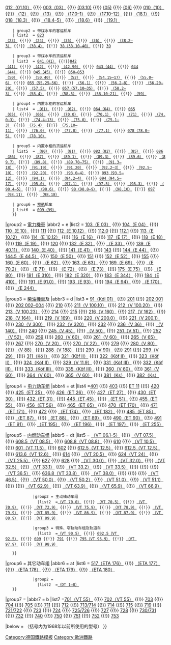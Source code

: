 {{Navbox with collapsible groups
| name      = 德国联邦铁路机车车辆
| state     = {{{state|}}}
| title     = [[Image:Deutsche Bundesbahn.svg|25px|link=德国联邦铁路|alt=德国联邦铁路]]&nbsp;[[德国联邦铁路]][[铁道机车车辆|机车车辆]]型号
| listclass = hlist
| selected = {{{1|}}}
|image =
|imagestyle = 
|groupstyle = 
|group1 = [[蒸汽机车]]
|abbr1    = s
|list1  = {{Navbox subgroup
             |group1 = 带[[煤水车]]的快速机车
               |list1  =[[德意志国铁路01型蒸汽机车|001（01）]] {{!}} [[德意志国铁路01.10型蒸汽机车|011（01.10）]] {{!}} [[德意志国铁路01.10型蒸汽机车|012（01.10）]] {{!}} [[德意志国铁路03型蒸汽机车|003（03）]] {{!}} [[德意志国铁路03.10型蒸汽机车|(03.10)]] {{!}} [[德意志国铁路05型蒸汽机车|(05)]] {{!}} [[德意志国铁路06型蒸汽机车|(06)]] {{!}} [[德国联邦铁路10型蒸汽机车|010（10）]] {{!}} [[波兰国家铁路Pu29型蒸汽机车|（12）]] {{!}} [[13型蒸汽机车|（13）]] {{!}} [[普鲁士S10型蒸汽机车|（17.0–1）]] {{!}} [[普鲁士S10型蒸汽机车|（17.10–12）]] {{!}} [[符腾堡C型蒸汽机车|（18.1）]] {{!}} [[巴登IV h型蒸汽机车|018（18.3）]] {{!}} [[巴伐利亚S3/6型蒸汽机车|（18.4–5）]] {{!}} [[巴伐利亚S3/6型蒸汽机车|（18.6）]] {{!}} [[波兰国家铁路Pt31型蒸汽机车|（19.1）]]

    | group2 = 带煤水车的客运机车
    | list2  = [[德国联邦铁路23型蒸汽机车|023（23）]] {{!}} [[德意志国铁路24型电力机车|（24）]] {{!}} [[35型蒸汽机车|（35）]] {{!}} [[36型蒸汽机车|（36）]] {{!}} [[萨克森XII H2型蒸汽机车|（38.2–3）]] {{!}} [[巴伐利亚P3/5H型蒸汽机车|（38.4）]] {{!}} [[普鲁士P8型蒸汽机车|38（38.10–40）]] {{!}} [[普鲁士P10型蒸汽机车|39]]

    | group3 = 带煤水车的货运机车
    | list3  = [[德意志国铁路41型蒸汽机车|041（41）]] {{!}}[[德意志国铁路41型蒸汽机车|042（41）]] {{!}} [[德意志国铁路42型蒸汽机车|（42）]] {{!}} [[德国联邦铁路42.90型蒸汽机车|（42.90）]] {{!}} [[德意志国铁路44型蒸汽机车|043（44）]] {{!}} [[德意志国铁路44型蒸汽机车|044（44）]] {{!}} [[德意志国铁路45型蒸汽机车|045（45）]] {{!}} [[德意志国铁路50型蒸汽机车|050–053（50）]] {{!}} [[德国联邦铁路50.40型蒸汽机车|（50.40）]] {{!}} [[德意志国铁路52型蒸汽机车|（52）]] {{!}} [[巴伐利亚G3/4H型蒸汽机车|（54.15–17）]] {{!}} [[普鲁士G7.1型蒸汽机车|（55.0–6）]] {{!}} [[普鲁士G8.1型蒸汽机车|055（55.25–56）]] {{!}} [[普鲁士G8.3型蒸汽机车|（56.1）]] {{!}} [[德意志国铁路56.2–8型蒸汽机车|（56.2–8）]] {{!}} [[普鲁士G8.2型蒸汽机车|（56.20–29）]] {{!}} [[巴伐利亚G5/5型蒸汽机车|（57.5）]] {{!}} [[普鲁士G10型蒸汽机车|057（57.10–35）]] {{!}} [[巴登G12型蒸汽机车|（58.2–3）]] {{!}} [[萨克森XIII H型蒸汽机车|（58.4）]] {{!}} [[符腾堡G12型蒸汽机车|（58.5）]] {{!}} [[普鲁士G12型蒸汽机车|（58.10–21）]] {{!}} [[符腾堡K型蒸汽机车|（59）]]

    | group4 = 内置水柜的客运机车
    | list4  = [[德意志国铁路61型蒸汽机车|（61）]] {{!}} [[德意志国铁路62型蒸汽机车|（62）]] {{!}} [[德意志国铁路64型蒸汽机车|064（64）]] {{!}} [[德国联邦铁路65型蒸汽机车|065（65）]] {{!}} [[德国联邦铁路66型蒸汽机车|（66）]] {{!}} [[巴伐利亚Pt2/3型蒸汽机车|（70.0）]] {{!}} [[巴登I g型蒸汽机车|（70.1）]] {{!}} [[德意志国铁路71.0型蒸汽机车|（71）]] {{!}} [[普鲁士T11型蒸汽机车|（74.0–3）]] {{!}} [[普鲁士T12型蒸汽机车|（74.4–13）]] {{!}} [[符腾堡T5型蒸汽机车|（75.0）]] {{!}} [[巴登VI b型蒸汽机车|（75.1–3）]] {{!}} [[巴登VI c型蒸汽机车|（75.4）]] {{!}} [[巴登VI c型蒸汽机车|（75.10–11）]] {{!}} [[普鲁士T10型蒸汽机车|（76.0）]] {{!}} [[法尔茨P5型蒸汽机车|（77.0）]] {{!}} [[巴伐利亚Pt3/6型蒸汽机车|（77.1）]] {{!}} [[普鲁士T18型蒸汽机车|078（78.0–5）]] {{!}} [[德国联邦铁路78.10型蒸汽机车|（78.10）]]

    | group5 = 内置水柜的货运机车
    | list5  = [[德意志国铁路80型蒸汽机车|（80）]] {{!}} [[德意志国铁路81型蒸汽机车|（81）]] {{!}} [[德国联邦铁路82型蒸汽机车|082（82）]] {{!}} [[德意志国铁路85型蒸汽机车|（85）]] {{!}} [[德意志国铁路86型蒸汽机车|086（86）]] {{!}} [[德意志国铁路87型蒸汽机车|（87）]] {{!}} [[法尔茨T3型蒸汽机车|（89.1）]] {{!}} [[符腾堡T3型蒸汽机车|（89.3）]] {{!}} [[巴伐利亚D II型蒸汽机车（第二版）|（89.6）]] {{!}} [[巴伐利亚R3/3型蒸汽机车|（89.7）]] {{!}} [[巴伐利亚R3/3型蒸汽机车|（89.8）]] {{!}} [[普鲁士T3型蒸汽机车|（89.70–75）]] {{!}} [[普鲁士T9型蒸汽机车|（91.3–18）]] {{!}} [[梅克伦堡XXI型蒸汽机车|（91.19）]] {{!}} [[符腾堡T9型蒸汽机车|（91.20）]] {{!}} [[巴登X b型蒸汽机车|（92.2–3）]] {{!}} [[普鲁士T13型蒸汽机车|（92.5–10）]] {{!}} [[法尔茨R4/4型蒸汽机车|（92.20）]] {{!}} [[普鲁士T14型蒸汽机车|（93.0–4）]] {{!}} [[普鲁士T14.1型蒸汽机车|093（93.5–12）]] {{!}} [[符腾堡T n型蒸汽机车|（94.1）]] {{!}} [[普鲁士T16型蒸汽机车|（94.2–4）]] {{!}} [[普鲁士T16.1型蒸汽机车|094（94.5–17）]] {{!}} [[普鲁士T20型蒸汽机车|（95.0）]] {{!}} [[巴伐利亚PtzL3/4型蒸汽机车|（97.1）]] {{!}} [[德意志国铁路97.5型蒸汽机车|（97.5）]] {{!}} [[巴伐利亚PtL2/2型蒸汽机车|（98.3）]] {{!}} [[巴伐利亚D XI型蒸汽机车|（98.4–5）]] {{!}} [[法尔茨T4.I型蒸汽机车|（98.6）]] {{!}} [[巴伐利亚GtL4/4型蒸汽机车|98（98.8–9）]] {{!}} [[德意志国铁路98.10型蒸汽机车|（98.10）]] {{!}} [[德意志国铁路98.11型蒸汽机车|097（98.11）]] {{!}} [[郊区铁路987及88号蒸汽机车|（98.18）]]

    | group6 = [[窄軌]]机车
    | list6  = [[99型蒸汽机车|099（99）]]
    }}

|group2 = [[電力機車]]
|abbr2    = e
|list2  = [[德国联邦铁路103型电力机车|103（E 03）]] {{!}} [[德意志国铁路E04型电力机车|104（E 04）]] {{!}} [[德国联邦铁路E10型电力机车|110（E 10）]] {{!}} [[德国联邦铁路111型电力机车|111]] {{!}} [[德国联邦铁路E10型电力机车|112（E 10.12）]] {{!}} [[德国国营铁路243型电力机车|112.0]] {{!}} [[德国国营铁路243型电力机车|112.1]] {{!}} [[德国联邦铁路E10型电力机车|113（E 10.12）]] {{!}} [[德国联邦铁路E10型电力机车|114（E 10.12）]] {{!}} [[德意志国铁路E16型电力机车|116（E 16）]] {{!}} [[德意志国铁路E17型电力机车|117（E 17）]] {{!}} [[德意志国铁路E18型电力机车|118（E 18）]] {{!}} [[德意志国铁路E 19型电力机车|119（E 19）]] {{!}} [[德国联邦铁路120型电力机车|120]] {{!}} [[德意志国铁路E32型电力机车|132（E 32）]] {{!}} [[联邦铁路奥地利1029型电力机车|（E 33）]] {{!}} [[德国联邦铁路E40型电力机车|139（E 40.11）]] {{!}} [[德国联邦铁路E40型电力机车|140（E 40）]] {{!}} [[德国联邦铁路E41型电力机车|141（E 41）]] {{!}} [[德国国营铁路243型电力机车|143]] {{!}} [[德意志国铁路E44型电力机车|144（E 44）]] {{!}} [[德意志国铁路E44型电力机车|144.5（E 44.5）]] {{!}} [[德国联邦铁路E50型电力机车|150（E 50）]] {{!}} [[德国联邦铁路151型电力机车|151]] {{!}} [[德意志国铁路E52型电力机车|152（E 52）]] {{!}} [[德国国营铁路250型电力机车|155]] {{!}} [[德意志国铁路E60型电力机车|160（E 60）]] {{!}} [[巴伐利亚EP1型电力机车|（E 62）]] {{!}} [[德意志国铁路E63型电力机车|163（E 63）]] {{!}} [[郊区铁路1至5号电力机车|169（E 69）]] {{!}} [[巴伐利亚EG2型电力机车|（E 70.2）]] {{!}} [[普鲁士EG511至EG537型电力机车|（E 71）]] {{!}} [[LWP Ewp型电力机车|（E 72）]] {{!}} [[德意志国铁路E73型电力机车|（E 73）]] {{!}} [[德意志国铁路E75型电力机车|175（E 75）]] {{!}} [[德意志国铁路E80型电力机车|（E 80）]] {{!}} [[德国联邦铁路181型电力机车|181（E 310）]] {{!}} [[德国联邦铁路E320型电力机车|182（E 320）]] {{!}} [[德国联邦铁路E344型电力机车|183（E 344）]] {{!}} [[德国联邦铁路E410型电力机车|184（E 410）]] {{!}} [[德意志国铁路E91型电力机车|191（E 91.0）]] {{!}} [[德意志国铁路E93型电力机车|193（E 93）]] {{!}} [[德意志国铁路E94型电力机车|194（E 94）]] {{!}} [[德国联邦铁路E170型电力机车|（E 170）]] {{!}} [[德意志国铁路E44型电力机车|（E 244）]]

|group3 = [[柴油機車]]及{{link-de|小型机车|Kleinlokomotive}}
|abbr3    = d
|list3  = [[德国联邦铁路Kdl01型柴油机车|91（Kdl 01）]] {{!}} [[ME1500型柴油机车|201]] {{!}} [[DE2000型柴油机车|202 001]] {{!}} [[DE2500型柴油机车|202 002–004]] {{!}} [[德国联邦铁路210型柴油机车|210]] {{!}} [[德国联邦铁路V100型柴油机车|211（V 100.10）]] {{!}} [[德国联邦铁路V100型柴油机车|212（V 100.20）]] {{!}} [[德国联邦铁路V100型柴油机车|213（V 100.23）]] {{!}} [[德国联邦铁路V100型柴油机车|214]] {{!}} [[德国联邦铁路215型柴油机车|215]] {{!}} [[德国联邦铁路V160型柴油机车|216（V 160）]] {{!}} [[德国联邦铁路V162型柴油机车|217（V 162）]] {{!}} [[德国联邦铁路218型柴油机车|218（V 164）]] {{!}} [[德国联邦铁路V169型柴油机车|219（V 169）]] {{!}} [[德国联邦铁路V200.0型柴油机车|220（V 200.0）]] {{!}} [[德国联邦铁路V200.1型柴油机车|221（V 200.1）]] {{!}} [[ML2200型柴油机车|230（V 300）]] {{!}} [[德国联邦铁路V320型柴油机车|232（V 320）]] {{!}} [[德国国营铁路130型柴油机车|232]] {{!}} [[德意志国防军WR360C14型柴油机车|236（V 36）]] {{!}} [[德意志国铁路V140型柴油机车|（V 140）]] {{!}} [[德国联邦铁路240型柴油机车|240]] {{!}} [[德国联邦铁路V45型柴油机车|245（V 45）]] {{!}} [[ML500C型柴油机车|（V 50）]] {{!}} [[德国联邦铁路V51型柴油机车|251（V 51）]] {{!}} [[德国联邦铁路V52型柴油机车|252（V 52）]] {{!}} [[德国联邦铁路259型柴油机车|259]] {{!}} [[德国联邦铁路V60型柴油机车|260（V 60）]] {{!}} [[德国联邦铁路V60型柴油机车|261（V 60）]] {{!}} [[德国联邦铁路V65型柴油机车|265（V 65）]] {{!}} [[德国联邦铁路715型柴油机车|267]] {{!}} [[德意志国防军WR200B14型柴油机车|270（V 20）]] {{!}} [[德意志国防军WR220型柴油机车|270（V 22）]] {{!}} [[德国联邦铁路279型柴油机车|279]] {{!}} [[德国联邦铁路V80型柴油机车|280（V 80）]] {{!}} [[德国联邦铁路V88型柴油机车|（V 88）]] {{!}} [[德意志国防军D311型柴油机车|288（V 188）]] {{!}} [[德国联邦铁路V90型柴油机车|290（V 90）]] {{!}} [[德国联邦铁路V90型柴油机车|291]] {{!}} [[德国联邦铁路V29型柴油机车|299（V 29）]] {{!}} [[德意志国铁路Kö I型柴油机车|311（Kö I）]] {{!}} [[德意志国铁路Köf II型柴油机车|321（Köf II）]] {{!}} [[德意志国铁路Köf II型柴油机车|322（Köf II）]] {{!}} [[德意志国铁路Köf II型柴油机车|323（Köf II）]] {{!}} [[德意志国铁路Köf II型柴油机车|324（Köf II）]] {{!}} [[德国联邦铁路329型柴油机车|329（V 11.9）]] {{!}} [[德国联邦铁路Köf III型柴油机车|331（Köf III）]] {{!}} [[德国联邦铁路Köf III型柴油机车|332（Köf III）]] {{!}} [[德国联邦铁路Köf III型柴油机车|333（Köf III）]] {{!}} [[德国联邦铁路Köf III型柴油机车|335（Köf III）]] {{!}} [[德国联邦铁路V60型柴油机车|360（V 60）]] {{!}} [[德国联邦铁路V60型柴油机车|361（V 60）]] {{!}} [[德国联邦铁路V60型柴油机车|364（V 60）]] {{!}} [[德国联邦铁路V60型柴油机车|365（V 60）]] {{!}} [[德国联邦铁路Ks型柴油机车|381（Ks）]] {{!}} [[德国联邦铁路Ks型柴油机车|382（Ks）]]

|group4 = [[电力动车组]]
|abbr4    = et
|list4  =[[ICE-1列車|401]] {{!}} [[德國聯邦鐵路403型電聯車|403]] {{!}} [[德意志国铁路ET11型电联车|ET 11]] {{!}} [[德国联邦铁路420型电力动车组|420]] {{!}} [[德意志国铁路ET25型电联车|425（ET 25）]] {{!}} [[德国联邦铁路ET26型电联车|426（ET 26）]] {{!}} [[德国联邦铁路ET27型电联车|427（ET 27）]] {{!}} [[德国联邦铁路ET30型电联车|430（ET 30）]] {{!}} [[德国联邦铁路ET31型电联车|432（ET 31）]] {{!}} [[德意志国铁路ET25型电联车|445（ET 45）]] {{!}} [[德意志国铁路ET51型电联车|（ET 51）]] {{!}} [[德意志国铁路ET55型电联车|455（ET 55）]] {{!}} [[德国联邦铁路ET56型电联车|456（ET 56）]] {{!}} [[德意志国铁路ET65型电联车|465（ET 65）]] {{!}} [[德国联邦铁路ET170型电联车|470（ET 170）]] {{!}} [[德国联邦铁路ET171型电联车|471（ET 171）]] {{!}} [[德国联邦铁路472型电联车|472]] {{!}} [[德国联邦铁路ET174型电联车|（ET 174）]] {{!}} [[皮恩明德快速铁路列车|（ET 182）]] {{!}} [[德意志国铁路ET85型电联车|485（ET 85）]] {{!}} [[普鲁士ET831至ET842型电联车|（ET 87）]] {{!}} [[德意志国铁路ET88型电联车|（ET 88）]] {{!}} [[德意志国铁路ET89型电联车|（ET 89）]] {{!}} [[德意志国铁路ET85型电联车|490（ET 90）]] {{!}} [[德意志国铁路ET 91型电联车|491（ET 91）]] {{!}} [[德国联邦铁路ET195型电联车|（ET 195）]] {{!}} [[郊区铁路800至804号电联车|（ET 196）]] {{!}} [[郊区铁路875号电联车|（ET 197）]] {{!}} [[德意志国铁路ET25型电联车|（ET 255）]]

|group5 = [[内燃动车组]]
|abbr5    = dt
|list5  ={{Navbox subgroup
             |group1 = 转向架动车组
               |list1  =[[德意志国铁路877型柴油动车组|（VT 04.0）]] {{!}} [[德意志国铁路137 273...858型柴油动车组|（VT 06.1–5）]] {{!}} [[德国联邦铁路VT07型柴油动车组|（VT 07.5）]] {{!}} [[德国联邦铁路VT08型柴油动车组|608.5（VT 08.5）]] {{!}} [[德国联邦铁路VT08型柴油动车组|608.8（VT 08.8）]] {{!}} [[德国联邦铁路610型柴油动车组|610]] {{!}} [[德国联邦铁路VT10.5型柴油动车组|（VT 10.5）]] {{!}} [[德国联邦铁路VT11.5型柴油动车组|601（VT 11.5）]] {{!}} [[德国联邦铁路VT11.5型柴油动车组|602]] {{!}} [[德国联邦铁路VT12.5型柴油动车组|612.5（VT 12.5）]] {{!}} [[德国联邦铁路VT08型柴油动车组|612.5（VT 12.5）]] {{!}} [[德国联邦铁路VT08型柴油动车组|613.6（VT 12.6）]] {{!}} [[德国联邦铁路614型柴油动车组|614]] {{!}} [[德国联邦铁路VT20型柴油动车组|（VT 20.5）]] {{!}} [[德国联邦铁路VT24型柴油动车组|624（VT 24）]] {{!}} [[德意志国铁路137 097至109型柴油动车组|（VT 25.5）]] {{!}} [[德国联邦铁路627型柴油动车组|627]] {{!}} [[德国联邦铁路628型柴油动车组|628]] {{!}} [[德意志国铁路137 164至223型柴油动车组|（VT 30.0）]] {{!}} [[德意志国铁路137 094至110型柴油动车组|（VT 32.0）]] {{!}} [[德国联邦铁路VT32型柴油动车组|（VT 32.5）]] {{!}} [[德意志国铁路137 058...079型柴油动车组|（VT 33.1）]] {{!}} [[德国联邦铁路VT33.2型柴油动车组|（VT 33.2）]] {{!}} [[德国联邦铁路VT33.5型柴油动车组|（VT 33.5）]] {{!}} {{link-de|德国联邦铁路VT33.8型柴油动车组|DB-Baureihe VT 33.8|（VT 33.8）}} {{!}} {{link-de|德国联邦铁路VT24型柴油动车组|DB-Baureihe VT 24|634}} {{!}} [[德国联邦铁路VT36型柴油动车组|（VT 36.5）]] {{!}} [[德国联邦铁路VT36.36型柴油动车组|636.8（VT 33.8）]] {{!}} [[德国联邦铁路VT38型柴油动车组|（VT 38.0）]] {{!}} {{link-de|德意志国铁路137 031...093型柴油动车组|DR 137 031 … 093|（VT 39.0）}} {{!}} {{link-de|德意志国铁路137 326...376型柴油动车组|DR 137 326 … 376|645（VT 45.5）}} {{!}} [[德国联邦铁路VT46.5型柴油动车组|（VT 46.5）]] {{!}} [[德国联邦铁路VT50.0型柴油动车组|（VT 50.0）]] {{!}} [[德国联邦铁路VT50.1型柴油动车组|（VT 50.2）]] {{!}} [[德国联邦铁路VT51.0型柴油动车组|（VT 51.0）]] {{!}} [[德国联邦铁路VT51.1型柴油动车组|（VT 51.1）]] {{!}} {{link-de|德意志国铁路137 347...396型柴油动车组|DR 137 347 ... 396|660（VT 60.5）}} {{!}} [[德国联邦铁路VT62.9型柴油动车组|（VT 62.9）]] {{!}} [[德国联邦铁路VT63.9型柴油动车组|（VT 63.9）]] {{!}} [[德国联邦铁路VT65.9型柴油动车组|（VT 65.9）]] {{!}} [[德国联邦铁路VT66.9型柴油动车组|（VT 66.9）]] {{link-de|德意志国铁路10 001至003型柴油动车组|DR 10 001 bis 003|（VT 69.9）}}

             |group2 = 主动轴动车组
               |list2  =[[德意志国铁路135 012至021型柴油动车组|（VT 70.0）]] {{!}} [[德意志国铁路135 048至050型柴油动车组|（VT 70.5）]] {{!}} [[德意志国铁路801至804型柴油动车组|（VT 70.9）]] {{!}} [[德国联邦铁路72.9型柴油动车组|（VT 72.9）]] {{!}} [[德意志国铁路135 002...059型柴油动车组|（VT 75.9）]] {{!}} [[德国联邦铁路78.9型柴油动车组|（VT 78.9）]] {{!}} [[德国联邦铁路79.9型柴油动车组|（VT 79.9）]] {{!}} [[德国联邦铁路85.9型柴油动车组|（VT 85.9）]] {{!}} [[德国联邦铁路86.9型柴油动车组|（VT 86.9）]] {{!}} [[德国联邦铁路87.9型柴油动车组|（VT 87.9）]] {{!}} [[维斯马汉诺威型轨道车|（VT 88.9）]] {{!}} [[维斯马汉诺威型轨道车|（VT 89.9）]]

             |group3 = 特殊、窄轨动车组及轨道车
               |list3  =[[德意志国铁路137 240...463型柴油动车组|（VT 90.5）]] {{!}} [[德国联邦铁路VT92型柴油动车组|692.5（VT 92.5）]] {{!}} [[维斯马法兰克福型轨道车|699]] {{!}} [[Y-tog型柴油动车组|791]] {{!}} [[乌丁根型轨道车|795（VT 95.9）]] {{!}} [[乌丁根型轨道车|（VT 97.9）]] {{!}} [[乌丁根型轨道车|（VT 98.9）]]

    }}

|group6 = 其它动车组
|abbr6    = at
|list6  = {{Navbox subgroup
             |group1 = {{link-de|蓄电动车组|Akku-Triebwagen}}
               |list1  =[[德国联邦铁路ETA150型蓄电动车组|515（ETA 150）]] {{!}} [[德国联邦铁路ETA176型蓄电动车组|517（ETA 176）]] {{!}} [[德国联邦铁路ETA177型蓄电动车组|（ETA 177）]] {{!}} [[维特菲尔德蓄电动车组|（ETA 178）]] {{!}} [[德意志国铁路581/582至615/616型蓄电动车组|（ETA 179）]] {{!}} [[德国联邦铁路ETA180型蓄电动车组|（ETA 180）]]

             |group2 = {{link-de|蒸汽动车组|Dampftriebwagen}}
               |list2  =[[巴登121a型蒸汽动车组|（DT 1–8）]]
    }}

|group7 = {{link-de|铁道工程车|Bahndienstfahrzeug}}
|abbr7    = b
|list7  =[[德国联邦铁路701型工程车|701（VT 55）]] {{!}} [[德国联邦铁路701型工程车|702（VT 55）]] {{!}} [[德意志国铁路700 264至266型工程车|703]] {{!}} [[德国联邦铁路704型工程车|704]] {{!}} [[德国联邦铁路705型工程车|705]] {{!}} [[德国联邦铁路711型工程车|711]] {{!}} [[德国联邦铁路712 001型工程车|712]] {{!}} [[德国联邦铁路713/714型工程车|713/714]] {{!}} [[德国联邦铁路V100型柴油机车|714]] {{!}} [[德国联邦铁路715型工程车|715]] {{!}} [[德国联邦铁路719型工程车|719]] {{!}} [[德国联邦铁路721/722型工程车|721/722]] {{!}} [[德意志国铁路ET11型电联车|723]] {{!}} [[德国联邦铁路724型工程车|724]] {{!}} [[德国联邦铁路725/726型工程车|725/726]] {{!}} [[德国联邦铁路727型工程车|727]] {{!}} [[德国联邦铁路728型工程车|728]] {{!}} [[德国联邦铁路730/731型工程车|730/731]] {{!}} [[德国联邦铁路732型工程车|732]] {{!}} [[德国联邦铁路740型工程车|740]] {{!}} [[德国联邦铁路103型电力机车|750]] {{!}} [[德国联邦铁路E10型电力机车|751]] {{!}} [[德国联邦铁路120型电力机车|752]] {{!}} [[德国联邦铁路V162型柴油机车|753]]

|below  = （括号内为1968年以前所使用的型号）
}}<noinclude>
{{collapsible option}}
[[Category:德国鐵路模板]]
[[Category:歐洲鐵路]]

</noinclude>